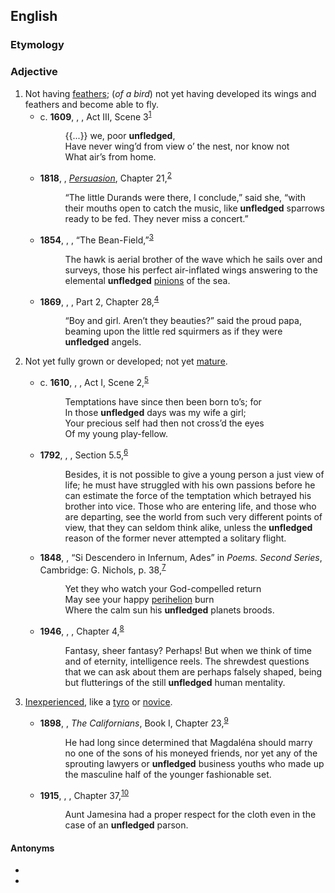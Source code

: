 ==English==

===Etymology===
{{prefix|en|un|fledged}}

===Adjective===
{{en-adj|-}}

# Not having [[feather]]s; (''of a bird'') not yet having developed its wings and feathers and become able to fly.
#* c. '''1609''', {{w|William Shakespeare}}, ''{{w|Cymbeline}}'', Act III, Scene 3<sup>[http://www.opensourceshakespeare.org/views/plays/play_view.php?WorkID=cymbeline&Scope=entire&pleasewait=1&msg=pl]</sup>
#*: {{...}} we, poor '''unfledged''',
#*: Have never wing’d from view o’ the nest, nor know not
#*: What air’s from home.
#* '''1818''', {{w|Jane Austen}}, ''[[w:Persuasion (novel)|Persuasion]]'', Chapter 21,<sup>[http://www.gutenberg.org/files/105/105-h/105-h.htm]</sup>
#*: “The little Durands were there, I conclude,” said she, “with their mouths open to catch the music, like '''unfledged''' sparrows ready to be fed. They never miss a concert.”
#* '''1854''', {{w|Henry David Thoreau}}, ''{{w|Walden}}'', “The Bean-Field,”<sup>[http://www.gutenberg.org/files/205/205-h/205-h.htm]</sup>
#*: The hawk is aerial brother of the wave which he sails over and surveys, those his perfect air-inflated wings answering to the elemental '''unfledged''' [[pinion]]s of the sea.
#* '''1869''', {{w|Louisa May Alcott}}, ''{{w|Little Women}}'', Part 2, Chapter 28,<sup>[http://www.gutenberg.org/files/514/514-h/514-h.htm]</sup>
#*: “Boy and girl. Aren’t they beauties?” said the proud papa, beaming upon the little red squirmers as if they were '''unfledged''' angels.
# {{lb|en|figuratively}} Not yet fully grown or developed; not yet [[mature]].
#* c. '''1610''', {{w|William Shakespeare}}, ''{{w|The Winter’s Tale}}'', Act I, Scene 2,<sup>[http://www.opensourceshakespeare.org/views/plays/play_view.php?WorkID=winterstale&Scope=entire&pleasewait=1&msg=pl]</sup>
#*: Temptations have since then been born to’s; for
#*: In those '''unfledged''' days was my wife a girl;
#*: Your precious self had then not cross’d the eyes
#*: Of my young play-fellow.
#* '''1792''', {{w|Mary Wollstonecraft}}, ''{{w|A Vindication of the Rights of Woman}}'', Section 5.5,<sup>[http://www.gutenberg.org/cache/epub/3420/pg3420-images.html]</sup>
#*: Besides, it is not possible to give a young person a just view of life; he must have struggled with his own passions before he can estimate the force of the temptation which betrayed his brother into vice. Those who are entering life, and those who are departing, see the world from such very different points of view, that they can seldom think alike, unless the '''unfledged''' reason of the former never attempted a solitary flight.
#* '''1848''', {{w|James Russell Lowell}}, “Si Descendero in Infernum, Ades” in ''Poems. Second Series'', Cambridge: G. Nichols, p. 38,<sup>[https://catalog.hathitrust.org/Record/008434176]</sup>
#*: Yet they who watch your God-compelled return
#*: May see your happy [[perihelion]] burn
#*: Where the calm sun his '''unfledged''' planets broods.
#* '''1946''', {{w|Olaf Stapledon}}, ''{{w|Death into Life}}'', Chapter 4,<sup>[http://gutenberg.net.au/ebooks06/0601281.txt]</sup>
#*: Fantasy, sheer fantasy? Perhaps! But when we think of time and of eternity, intelligence reels. The shrewdest questions that we can ask about them are perhaps falsely shaped, being but flutterings of the still '''unfledged''' human mentality.
# {{lb|en|figuratively}} [[inexperienced|Inexperienced]], like a [[tyro]] or [[novice]].
#* '''1898''', {{w|Gertrude Atherton}}, ''The Californians'', Book I, Chapter 23,<sup>[http://www.gutenberg.org/files/21903/21903-8.txt]</sup>
#*: He had long since determined that Magdaléna should marry no one of the sons of his moneyed friends, nor yet any of the sprouting lawyers or '''unfledged''' business youths who made up the masculine half of the younger fashionable set.
#* '''1915''', {{w|Lucy Maud Montgomery}}, ''{{w|Anne of the Island}}'', Chapter 37,<sup>[http://gutenberg.net.au/ebooks14/1403281h.html]</sup>
#*: Aunt Jamesina had a proper respect for the cloth even in the case of an '''unfledged''' parson.

====Antonyms====
* {{l|en|fledged}}
* {{l|en|experienced}}